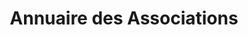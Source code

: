 ---
layout: ../../../layouts/AssoSort.astro
title: "Annuaire des Associations"
typeFilter: artistique
affiliationFilter: sciences
---
